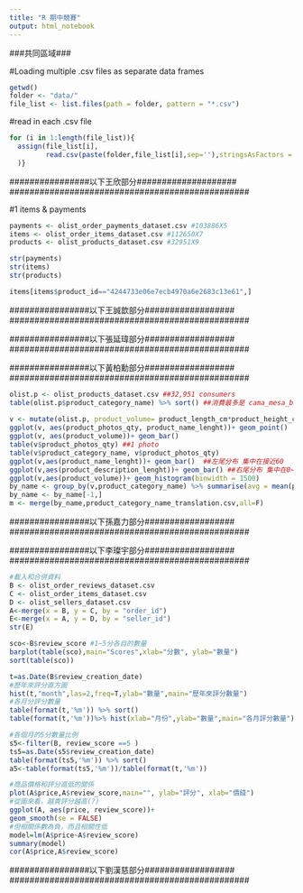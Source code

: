 ```yaml
---
title: "R 期中競賽"
output: html_notebook
---
```

###共同區域###

#Loading multiple .csv files as separate data frames
```r
getwd()
folder <- "data/"
file_list <- list.files(path = folder, pattern = "*.csv")
```

#read in each .csv file 
```r
for (i in 1:length(file_list)){
  assign(file_list[i],
         read.csv(paste(folder,file_list[i],sep=''),stringsAsFactors = F)
  )}
```

################################################
################以下王欣部分####################
################################################

#1 items & payments
```r
payments <- olist_order_payments_dataset.csv #103886X5
items <- olist_order_items_dataset.csv #112650X7
products <- olist_products_dataset.csv #32951X9
```

```r
str(payments)
str(items)
str(products)
```

```r
items[items$product_id=="4244733e06e7ecb4970a6e2683c13e61",]

```


################################################
################以下王誠歆部分##################
################################################

################################################
################以下張延瑋部分##################
################################################

################################################
################以下黃柏勳部分##################
################################################
```r
olist.p <- olist_products_dataset.csv ##32,951 consumers
table(olist.p$product_category_name) %>% sort() ##消費最多是 cama_mesa_banho 3029
 
v <- mutate(olist.p, product_volume= product_length_cm*product_height_cm*product_width_cm)
ggplot(v, aes(product_photos_qty, product_name_lenght))+ geom_point()
ggplot(v, aes(product_volume))+ geom_bar()
table(v$product_photos_qty) ##1 photo
table(v$product_category_name, v$product_photos_qty)
ggplot(v,aes(product_name_lenght))+ geom_bar()  ##左尾分布 集中在接近60
ggplot(v,aes(product_description_lenght))+ geom_bar() ##右尾分布 集中在0~1000
ggplot(v,aes(product_volume))+ geom_histogram(binwidth = 1500)
by_name <- group_by(v,product_category_name) %>% summarise(avg = mean(product_volume)) %>% as.data.frame() ##貨物平均體積
by_name <- by_name[-1,]
m <- merge(by_name,product_category_name_translation.csv,all=F)
```

################################################
################以下孫嘉力部分##################
################################################

################################################
################以下李璨宇部分##################
################################################

```r
#載入和合併資料
B <- olist_order_reviews_dataset.csv
C <- olist_order_items_dataset.csv
D <- olist_sellers_dataset.csv
A<-merge(x = B, y = C, by = "order_id")
E<-merge(x = A, y = D, by = "seller_id")
str(E)
```

```r
sco<-B$review_score #1~5分各自的數量
barplot(table(sco),main="Scores",xlab="分數", ylab="數量")
sort(table(sco))
```

```r
t=as.Date(B$review_creation_date)
#歷年來評分直方圖
hist(t,"month",las=2,freq=T,ylab="數量",main="歷年來評分數量")
#各月分評分數量
table(format(t,'%m')) %>% sort()
table(format(t,'%m'))%>% hist(xlab="月份",ylab="數量",main="各月評分數量")

#各個月的5分數量比例
s5<-filter(B, review_score ==5 )
ts5=as.Date(s5$review_creation_date)
table(format(ts5,'%m')) %>% sort()
a5<-table(format(ts5,'%m'))/table(format(t,'%m'))
```

```r
#商品價格和評分高低的關係
plot(A$price,A$review_score,main="", ylab="評分", xlab="價錢")
#從圖來看，越貴評分越高(?)
ggplot(A, aes(price, review_score))+
geom_smooth(se = FALSE) 
#但相關係數為負，而且相關性低
model=lm(A$price~A$review_score) 
summary(model)
cor(A$price,A$review_score)
```


################################################
################以下劉漢慈部分##################
################################################